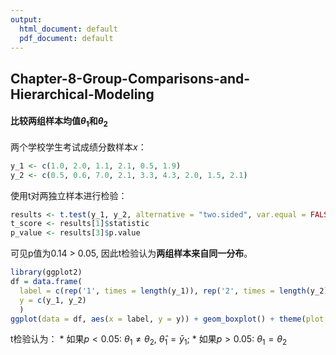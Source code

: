 ```yaml
---
output:
  html_document: default
  pdf_document: default
---
```

## Chapter-8-Group-Comparisons-and-Hierarchical-Modeling

#### **比较两组样本均值$\theta_1$和$\theta_2$**

两个学校学生考试成绩分数样本$x$：

```r
y_1 <- c(1.0, 2.0, 1.1, 2.1, 0.5, 1.9)
y_2 <- c(0.5, 0.6, 7.0, 2.1, 3.3, 4.3, 2.0, 1.5, 2.1)
```

使用t对两独立样本进行检验：

```r
results <- t.test(y_1, y_2, alternative = "two.sided", var.equal = FALSE)
t_score <- results[1]$statistic
p_value <- results[3]$p.value
```

可见p值为0.14 > 0.05, 因此t检验认为**两组样本来自同一分布**。

```r
library(ggplot2)
df = data.frame(
  label = c(rep('1', times = length(y_1)), rep('2', times = length(y_2))), 
  y = c(y_1, y_2)
  )
ggplot(data = df, aes(x = label, y = y)) + geom_boxplot() + theme(plot.margin = unit(c(1,2,3,4),"cm"))
```
t检验认为：
* 如果$p<0.05$: $\theta_1 \neq \theta_2$, $\hat \theta_1 = \bar y_1$;
* 如果$p>0.05$:  $\theta_1 = \theta_2$























